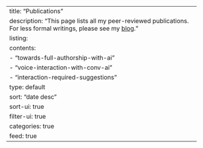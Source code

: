 ---
title: "Publications"
description: "This page lists all my peer-reviewed publications. For less formal writings, please see my <a href='https://medium.com/@jiho-kim'>blog</a>."
listing:
    contents:
        - "towards-full-authorship-with-ai"
        - "voice-interaction-with-conv-ai"
        - "interaction-required-suggestions"
    type: default
    sort: "date desc"
    sort-ui: true
    filter-ui: true
    categories: true
    feed: true
---